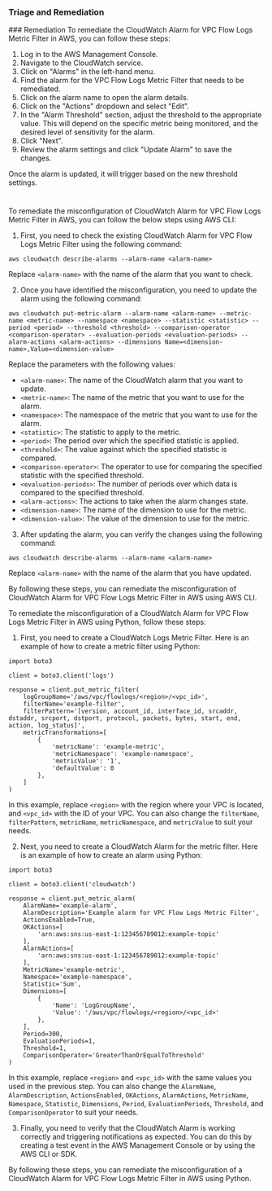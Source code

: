 
### Triage and Remediation
<Tabs>
<Tab title='Remediation'>
### Remediation

<AccordionGroup>
<Accordion title='Using Console' defaultOpen='true'>
To remediate the CloudWatch Alarm for VPC Flow Logs Metric Filter in AWS, you can follow these steps:

1. Log in to the AWS Management Console.
2. Navigate to the CloudWatch service.
3. Click on "Alarms" in the left-hand menu.
4. Find the alarm for the VPC Flow Logs Metric Filter that needs to be remediated.
5. Click on the alarm name to open the alarm details.
6. Click on the "Actions" dropdown and select "Edit".
7. In the "Alarm Threshold" section, adjust the threshold to the appropriate value. This will depend on the specific metric being monitored, and the desired level of sensitivity for the alarm.
8. Click "Next".
9. Review the alarm settings and click "Update Alarm" to save the changes.

Once the alarm is updated, it will trigger based on the new threshold settings.

#
</Accordion>

<Accordion title='Using CLI'>
To remediate the misconfiguration of CloudWatch Alarm for VPC Flow Logs Metric Filter in AWS, you can follow the below steps using AWS CLI:

1. First, you need to check the existing CloudWatch Alarm for VPC Flow Logs Metric Filter using the following command:

```
aws cloudwatch describe-alarms --alarm-name <alarm-name>
```

Replace `<alarm-name>` with the name of the alarm that you want to check.

2. Once you have identified the misconfiguration, you need to update the alarm using the following command:

```
aws cloudwatch put-metric-alarm --alarm-name <alarm-name> --metric-name <metric-name> --namespace <namespace> --statistic <statistic> --period <period> --threshold <threshold> --comparison-operator <comparison-operator> --evaluation-periods <evaluation-periods> --alarm-actions <alarm-actions> --dimensions Name=<dimension-name>,Value=<dimension-value>
```

Replace the parameters with the following values:

- `<alarm-name>`: The name of the CloudWatch alarm that you want to update.
- `<metric-name>`: The name of the metric that you want to use for the alarm.
- `<namespace>`: The namespace of the metric that you want to use for the alarm.
- `<statistic>`: The statistic to apply to the metric.
- `<period>`: The period over which the specified statistic is applied.
- `<threshold>`: The value against which the specified statistic is compared.
- `<comparison-operator>`: The operator to use for comparing the specified statistic with the specified threshold.
- `<evaluation-periods>`: The number of periods over which data is compared to the specified threshold.
- `<alarm-actions>`: The actions to take when the alarm changes state.
- `<dimension-name>`: The name of the dimension to use for the metric.
- `<dimension-value>`: The value of the dimension to use for the metric.

3. After updating the alarm, you can verify the changes using the following command:

```
aws cloudwatch describe-alarms --alarm-name <alarm-name>
```

Replace `<alarm-name>` with the name of the alarm that you have updated.

By following these steps, you can remediate the misconfiguration of CloudWatch Alarm for VPC Flow Logs Metric Filter in AWS using AWS CLI.
</Accordion>

<Accordion title='Using Python'>
To remediate the misconfiguration of a CloudWatch Alarm for VPC Flow Logs Metric Filter in AWS using Python, follow these steps:

1. First, you need to create a CloudWatch Logs Metric Filter. Here is an example of how to create a metric filter using Python:

```
import boto3

client = boto3.client('logs')

response = client.put_metric_filter(
    logGroupName='/aws/vpc/flowlogs/<region>/<vpc_id>',
    filterName='example-filter',
    filterPattern='[version, account_id, interface_id, srcaddr, dstaddr, srcport, dstport, protocol, packets, bytes, start, end, action, log_status]',
    metricTransformations=[
        {
            'metricName': 'example-metric',
            'metricNamespace': 'example-namespace',
            'metricValue': '1',
            'defaultValue': 0
        },
    ]
)
```

In this example, replace `<region>` with the region where your VPC is located, and `<vpc_id>` with the ID of your VPC. You can also change the `filterName`, `filterPattern`, `metricName`, `metricNamespace`, and `metricValue` to suit your needs.

2. Next, you need to create a CloudWatch Alarm for the metric filter. Here is an example of how to create an alarm using Python:

```
import boto3

client = boto3.client('cloudwatch')

response = client.put_metric_alarm(
    AlarmName='example-alarm',
    AlarmDescription='Example alarm for VPC Flow Logs Metric Filter',
    ActionsEnabled=True,
    OKActions=[
        'arn:aws:sns:us-east-1:123456789012:example-topic'
    ],
    AlarmActions=[
        'arn:aws:sns:us-east-1:123456789012:example-topic'
    ],
    MetricName='example-metric',
    Namespace='example-namespace',
    Statistic='Sum',
    Dimensions=[
        {
            'Name': 'LogGroupName',
            'Value': '/aws/vpc/flowlogs/<region>/<vpc_id>'
        },
    ],
    Period=300,
    EvaluationPeriods=1,
    Threshold=1,
    ComparisonOperator='GreaterThanOrEqualToThreshold'
)
```

In this example, replace `<region>` and `<vpc_id>` with the same values you used in the previous step. You can also change the `AlarmName`, `AlarmDescription`, `ActionsEnabled`, `OKActions`, `AlarmActions`, `MetricName`, `Namespace`, `Statistic`, `Dimensions`, `Period`, `EvaluationPeriods`, `Threshold`, and `ComparisonOperator` to suit your needs.

3. Finally, you need to verify that the CloudWatch Alarm is working correctly and triggering notifications as expected. You can do this by creating a test event in the AWS Management Console or by using the AWS CLI or SDK.

By following these steps, you can remediate the misconfiguration of a CloudWatch Alarm for VPC Flow Logs Metric Filter in AWS using Python.
</Accordion>

</AccordionGroup>
</Tab>
</Tabs>
